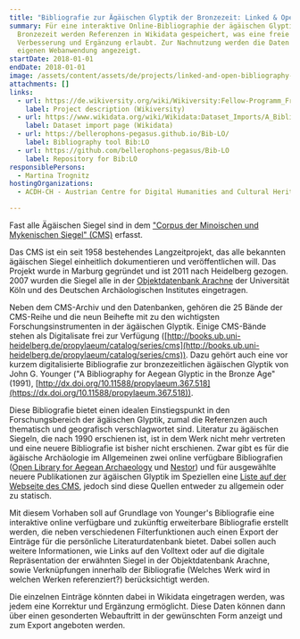 ```yaml
---
title: "Bibliografie zur Ägäischen Glyptik der Bronzezeit: Linked & Open"
summary: Für eine interaktive Online-Bibliographie der ägäischen Glyptik der
  Bronzezeit werden Referenzen in Wikidata gespeichert, was eine freie
  Verbesserung und Ergänzung erlaubt. Zur Nachnutzung werden die Daten in einer
  eigenen Webanwendung angezeigt.
startDate: 2018-01-01
endDate: 2018-01-01
image: /assets/content/assets/de/projects/linked-and-open-bibliography-aegean-glyptic-bronze-age/lobib-title2.png
attachments: []
links:
  - url: https://de.wikiversity.org/wiki/Wikiversity:Fellow-Programm_Freies_Wissen/Einreichungen/A_Linked_and_Open_Bibliography_for_Aegean_Glyptic_in_the_Bronze_Age
    label: Project description (Wikiversity)
  - url: https://www.wikidata.org/wiki/Wikidata:Dataset_Imports/A_Bibliography_for_Aegean_Glyptic_in_the_Bronze_Age_(1991),_compiled_by_John_G._Younger
    label: Dataset import page (Wikidata)
  - url: https://bellerophons-pegasus.github.io/Bib-LO/
    label: Bibliography tool Bib:LO
  - url: https://github.com/bellerophons-pegasus/Bib-LO
    label: Repository for Bib:LO
responsiblePersons:
  - Martina Trognitz
hostingOrganizations:
  - ACDH-CH - Austrian Centre for Digital Humanities and Cultural Heritage

---
```

Fast alle Ägäischen Siegel sind in dem ["Corpus der Minoischen und Mykenischen Siegel" (CMS)](http://cmsheidelberg.uni-hd.de/) erfasst.

Das CMS ist ein seit 1958 bestehendes Langzeitprojekt, das alle bekannten ägäischen Siegel einheitlich dokumentieren und veröffentlichen will. Das Projekt wurde in Marburg gegründet und ist 2011 nach Heidelberg gezogen. 2007 wurden die Siegel alle in der [Objektdatenbank Arachne](https://arachne.uni-koeln.de/) der Universität Köln und des Deutschen Archäologischen Institutes eingetragen.

Neben dem CMS-Archiv und den Datenbanken, gehören die 25 Bände der CMS-Reihe und die neun Beihefte mit zu den wichtigsten Forschungsinstrumenten in der ägäischen Glyptik. Einige CMS-Bände stehen als Digitalisate frei zur Verfügung ([http://books.ub.uni-heidelberg.de/propylaeum/catalog/series/cms](http://books.ub.uni-heidelberg.de/propylaeum/catalog/series/cms)). Dazu gehört auch eine vor kurzem digitalisierte Bibliografie zur bronzezeitlichen ägäischen Glyptik von John G. Younger ("A Bibliography for Aegean Glyptic in the Bronze Age" (1991), [http://dx.doi.org/10.11588/propylaeum.367.518](https://dx.doi.org/10.11588/propylaeum.367.518)).

Diese Bibliografie bietet einen idealen Einstiegspunkt in den Forschungsbereich der ägäischen Glyptik, zumal die Referenzen auch thematisch und geografisch verschlagwortet sind. Literatur zu ägäischen Siegeln, die nach 1990 erschienen ist, ist in dem Werk nicht mehr vertreten und eine neuere Bibliografie ist bisher nicht erschienen. Zwar gibt es für die ägäische Archäologie im Allgemeinen zwei online verfügbare Bibliografien ([Open Library for Aegean Archaeology](http://biblio.ub.uni-heidelberg.de/OPLAA/) und [Nestor](https://classics.uc.edu/nestor/)) und für ausgewählte neuere Publikationen zur ägäischen Glyptik im Speziellen eine [Liste auf der Webseite des CMS](http://cmsheidelberg.uni-hd.de/newPublications/newPublications.html), jedoch sind diese Quellen entweder zu allgemein oder zu statisch.

Mit diesem Vorhaben soll auf Grundlage von Younger's Bibliografie eine interaktive online verfügbare und zukünftig erweiterbare Bibliografie erstellt werden, die neben verschiedenen Filterfunktionen auch einen Export der Einträge für die persönliche Literaturdatenbank bietet. Dabei sollen auch weitere Informationen, wie Links auf den Volltext oder auf die digitale Repräsentation der erwähnten Siegel in der Objektdatenbank Arachne, sowie Verknüpfungen innerhalb der Bibliografie (Welches Werk wird in welchen Werken referenziert?) berücksichtigt werden.

Die einzelnen Einträge könnten dabei in Wikidata eingetragen werden, was jedem eine Korrektur und Ergänzung ermöglicht. Diese Daten können dann über einen gesonderten Webauftritt in der gewünschten Form anzeigt und zum Export angeboten werden.
